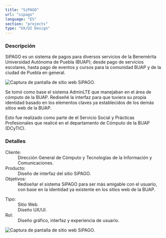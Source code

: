 ```yaml
---
title: "SiPAGO"
url: "sipago"
language: "ES"
section: "projects"
type: "UX/UI Design"
---
```


<section className="description">

### Descripción

SiPAGO es un sistema de pagos para diversos servicios de la Benemérita Universidad Autónoma de Puebla (BUAP); desde pago de servicios escolares, hasta pago de eventos y cursos para la comunidad BUAP y de la ciudad de Puebla en general.

<div className="image">

![Captura de pantalla de sitio web SiPAGO.](./01_main-mockup.png "Mockup de la página principal.")

</div>

Se tomó como base el sistema AdminLTE que manejaban en el área de cómputo de la BUAP. Rediseñé la interfaz para que tuviera su propia identidad basado en los elementos claves ya establecidos de los demás sitios web de la BUAP.

Esto fue realizado como parte de el Servicio Social y Prácticas Profesionales que realicé en el departamento de Cómputo de la BUAP (DCyTIC).

</section>


<section className="details">

### Detalles

<div className="columns-list">

<dl>
  <dt> Cliente: </dt>
  <dd> Dirección General de Cómputo y Tecnologías de la Información y Comunicaciones. </dd>
  <dt> Producto: </dt>
  <dd> Diseño de interfaz del sitio SiPAGO. </dd>
  <dt> Objetivos: </dt>
  <dd> Rediseñar el sistema SiPAGO para ser más amigable con el usuario, con base en la identidad ya existente en los sitios web de la BUAP. </dd>
</dl>
<dl>
  <dt> Tipo: </dt>
  <dd> Sitio Web. </dd>
  <dd> Diseño UX/UI. </dd>
  <dt> Rol: </dt>
  <dd> Diseño gráfico, interfaz y experiencia de usuario. </dd>
</dl>

</div>

<div className="image">

![Captura de pantalla de sitio web SiPAGO.](./02_mockup-2.png "Mockup de páginas del sitio.")

</div>

</section>
